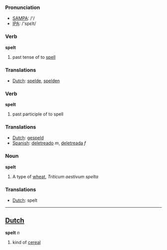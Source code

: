 === Pronunciation ===
*[[w:SAMPA|SAMPA]]: /'/
*[[w:IPA|IPA]]: /'spεlt/

=== Verb ===

'''spelt'''

# past tense of to [[spell]]

=== Translations ===
*[[Dutch]]: [[spelde]], [[spelden]]

=== Verb ===

'''spelt'''

# past participle of to spell

=== Translations ===
*[[Dutch]]: [[gespeld]]
*[[Spanish]]: [[deletreado]] ''m'', [[deletreada]] ''f''

=== Noun ===

'''spelt'''

# A type of [[wheat]], ''Triticum aestivum spelta''

=== Translations ===
*[[Dutch]]: spelt

----

==[[Dutch]]==

'''spelt''' ''n''

# kind of [[cereal]]